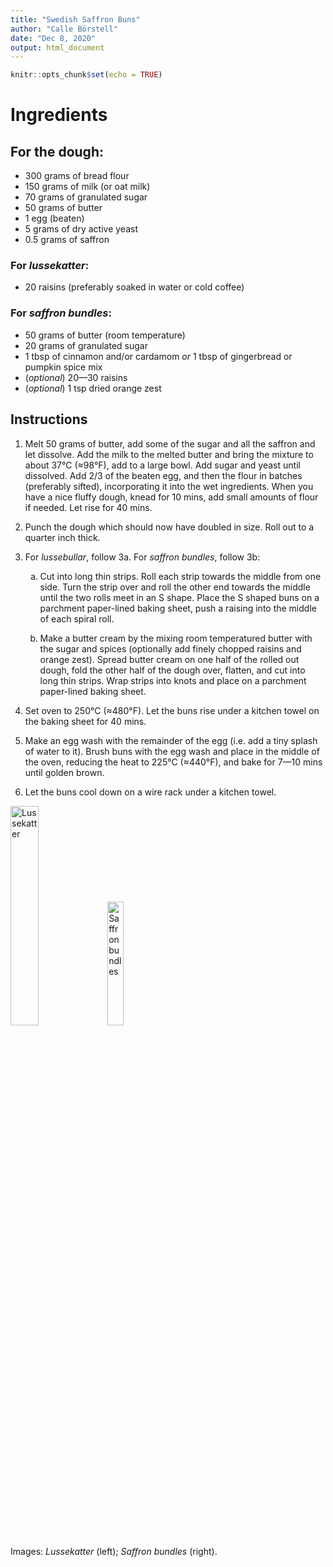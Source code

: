 ```yaml
---
title: "Swedish Saffron Buns"
author: "Calle Börstell"
date: "Dec 8, 2020"
output: html_document
---
```


```r
knitr::opts_chunk$set(echo = TRUE)
```

# Ingredients

## For the dough:
* 300 grams of bread flour
* 150 grams of milk (or oat milk)
* 70 grams of granulated sugar
* 50 grams of butter
* 1 egg (beaten)
* 5 grams of dry active yeast
* 0.5 grams of saffron

### For _lussekatter_:
* 20 raisins (preferably soaked in water or cold coffee)

### For _saffron bundles_:
* 50 grams of butter (room temperature)
* 20 grams of granulated sugar
* 1 tbsp of cinnamon and/or cardamom *or* 1 tbsp of gingerbread or pumpkin spice mix
* (_optional_) 20—30 raisins
* (_optional_) 1 tsp dried orange zest

## Instructions

1. Melt 50 grams of butter, add some of the sugar and all the saffron and let dissolve. Add the milk to the melted butter and bring the mixture to about 37°C (≈98°F), add to a large bowl. Add sugar and yeast until dissolved. Add 2/3 of the beaten egg, and then the flour in batches (preferably sifted), incorporating it into the wet ingredients. When you have a nice fluffy dough, knead for 10 mins, add small amounts of flour if needed. Let rise for 40 mins. 

2. Punch the dough which should now have doubled in size. Roll out to a quarter inch thick.

3. For _lussebullar_, follow 3a. For _saffron bundles_, follow 3b:

   a. Cut into long thin strips. Roll each strip towards the middle from one side. Turn the strip over and roll the other end towards the middle until the two rolls meet in an S shape. Place the S shaped buns on a parchment paper-lined baking sheet, push a raising into the middle of each spiral roll.

   b. Make a butter cream by the mixing room temperatured butter with the sugar and spices (optionally add finely chopped raisins and orange zest). Spread butter cream on one half of the rolled out dough, fold the other half of the dough over, flatten, and cut into long thin strips. Wrap strips into knots and place on a parchment paper-lined baking sheet.

4. Set oven to 250°C (≈480°F). Let the buns rise under a kitchen towel on the baking sheet for 40 mins.  

5. Make an egg wash with the remainder of the egg (i.e. add a tiny splash of water to it). Brush buns with the egg wash and place in the middle of the oven, reducing the heat to 225°C (≈440°F), and bake for 7—10 mins until golden brown.

6. Let the buns cool down on a wire rack under a kitchen towel.

![Lussekatter](./lussekatter.jpeg){width=30%}   ![Saffron bundles](./saffron_bundles.jpeg){width=22.5%}

Images: _Lussekatter_ (left); _Saffron bundles_ (right).